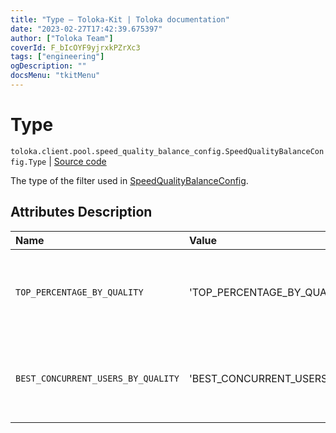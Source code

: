 ```yaml
---
title: "Type — Toloka-Kit | Toloka documentation"
date: "2023-02-27T17:42:39.675397"
author: ["Toloka Team"]
coverId: F_bIcOYF9yjrxkPZrXc3
tags: ["engineering"]
ogDescription: ""
docsMenu: "tkitMenu"
---
```


# Type
`toloka.client.pool.speed_quality_balance_config.SpeedQualityBalanceConfig.Type` | [Source code](https://github.com/Toloka/toloka-kit/blob/v1.1.4/src/client/pool/speed_quality_balance_config.py#L19)

The type of the filter used in [SpeedQualityBalanceConfig](/docs/toloka-kit/reference/toloka.client.pool.speed_quality_balance_config.SpeedQualityBalanceConfig).

## Attributes Description

| Name | Value | Description |
| :------| :-----------| :----------|
`TOP_PERCENTAGE_BY_QUALITY`|'TOP_PERCENTAGE_BY_QUALITY'|<p>A percentage of the best Tolokers is configured.</p>
`BEST_CONCURRENT_USERS_BY_QUALITY`|'BEST_CONCURRENT_USERS_BY_QUALITY'|<p>A maximum number of the best Tolokers is configured.</p>